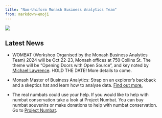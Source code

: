 ```yaml
---
title: "Non-Uniform Monash Business Analytics Team"
from: markdown+emoji
---
```


![](/img/numbats_webimage.jpeg)

<h2>Latest News</h2>

* WOMBAT (Workshop Organised by the Monash Business Analytics Team) 2024 will be Oct 22-23, Monash offices at 750 Collins St. The theme will be "Opening Doors with Open Source", and key noted by [Michael Lawrence](https://github.com/lawremi). HOLD THE DATE! More details to come.

* Monash Master of Business Analytics: Strap on an explorer's backback and a skeptics hat and learn how to analyse data. [Find out more.](https://www.monash.edu/business/master-of-business-analytics#events)

* The real numbats could use your help. If you would like to help with numbat conservation take a look at Project Numbat. You can buy numbat souvenirs or make donations to help with numbat conservation. Go to [Project Numbat](http://www.numbat.org.au).
